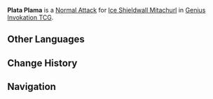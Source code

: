 {{Genius Invokation TCG Skill Infobox
|title      = Plata Plama
|image      = Plata Plama Character Card Skill.png
|type       = Normal Attack
|character  = Ice Shieldwall Mitachurl
|element    = Cryo
|matching   = 1
|unaligned  = 2
|effect     = Deals 2 {{Color|Physical DMG}}.
|order      = 1
}}
'''Plata Plama''' is a [[Character Card Normal Attack|Normal Attack]] for [[Ice Shieldwall Mitachurl (Character Card)|Ice Shieldwall Mitachurl]] in [[Genius Invokation TCG]].

==Other Languages==
{{Other Languages
|en      = Plata Plama
|zhs     = Plata Plama
|zht     = Plata Plama
|ja      = Plata Plama
|ko      = Plata Plama
|es      = Plata Plama
|fr      = Plata Plama
|ru      = Plata Plama
|th      = Plata Plama
|vi      = Plata Plama
|de      = Plata Plama
|id      = Plata Plama
|pt      = Plata Plama
|tr      = Plata Plama
|it      = Plata Plama
}}

==Change History==
{{Change History|3.3}}

==Navigation==
{{Genius Invokation TCG Skill Navbox|Ice Shieldwall Mitachurl}}